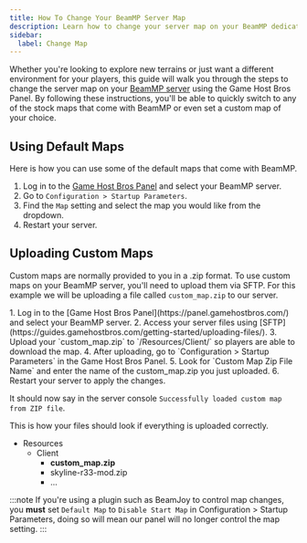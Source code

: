 ```yaml
---
title: How To Change Your BeamMP Server Map
description: Learn how to change your server map on your BeamMP dedicated server.
sidebar:
  label: Change Map
---
```


Whether you're looking to explore new terrains or just want a different environment for your players, this guide will walk you through the steps to change the server map on your [BeamMP server](https://www.gamehostbros.com/beammp-server-hosting/) using the Game Host Bros Panel. By following these instructions, you'll be able to quickly switch to any of the stock maps that come with BeamMP or even set a custom map of your choice.

## Using Default Maps
Here is how you can use some of the default maps that come with BeamMP.
<Steps>
1. Log in to the [Game Host Bros Panel](https://panel.gamehostbros.com/) and select your BeamMP server.
2. Go to `Configuration > Startup Parameters`.
3. Find the `Map` setting and select the map you would like from the dropdown.
4. Restart your server.
</Steps>

## Uploading Custom Maps

Custom maps are normally provided to you in a .zip format. To use custom maps on your BeamMP server, you'll need to upload them via SFTP. For this example we will be uploading a file called `custom_map.zip` to our server.

<Steps>
1. Log in to the [Game Host Bros Panel](https://panel.gamehostbros.com/) and select your BeamMP server.
2. Access your server files using [SFTP](https://guides.gamehostbros.com/getting-started/uploading-files/).
3. Upload your `custom_map.zip` to `/Resources/Client/` so players are able to download the map. 
4. After uploading, go to `Configuration > Startup Parameters` in the Game Host Bros Panel.
5. Look for `Custom Map Zip File Name` and enter the name of the custom_map.zip you just uploaded.
6. Restart your server to apply the changes.
</Steps>

It should now say in the server console `Successfully loaded custom map from ZIP file`.

This is how your files should look if everything is uploaded correctly.

<FileTree>

- Resources
  - Client
    - **custom_map.zip**
    - skyline-r33-mod.zip
    - ...

</FileTree>

:::note
If you're using a plugin such as BeamJoy to control map changes, you **must** set `Default Map` to `Disable Start Map` in Configuration > Startup Parameters, doing so will mean our panel will no longer control the map setting.
:::
